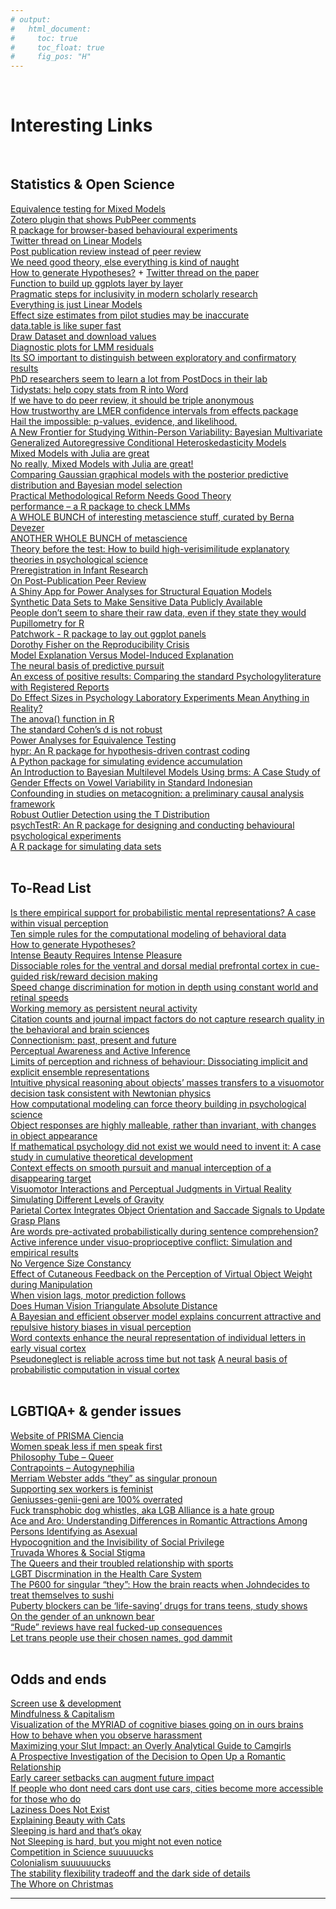 ```yaml
---
# output:
#   html_document:
#     toc: true
#     toc_float: true
#     fig_pos: "H"
---
```


<br>

# Interesting Links
<br>

## Statistics & Open Science
[Equivalence testing for Mixed Models](https://pedermisager.netlify.com/post/mixed_model_equivalence/)<br>
[Zotero plugin that shows PubPeer comments](https://github.com/PubPeerFoundation/pubpeer_zotero_plugin)<br>
[R package for browser-based behavioural experiments](https://github.com/djnavarro/jaysire)<br>
[Twitter thread on Linear Models](https://twitter.com/allison_horst/status/1197690995510407169)<br>
[Post publication review instead of peer review](https://elifesciences.org/inside-elife/e9091cea/peer-review-new-initiatives-to-enhance-the-value-of-elife-s-process)<br>
[We need good theory, else everything is kind of naught](https://t.co/Vrf8x6Hock?amp=1)<br>
[How to generate Hypotheses?](https://docs.lib.purdue.edu/cgi/viewcontent.cgi?article=1197&context=jps) + [Twitter thread on the paper](https://twitter.com/IrisVanRooij/status/1121853158270042115)<br>
[Function to build up ggplots layer by layer](https://twitter.com/ralfer/status/1189512501479784448)<br>
[Pragmatic steps for inclusivity in modern scholarly research](https://opensciencemooc.eu/community/2019/10/17/inclusivity/)<br>
[Everything is just Linear Models](https://lindeloev.github.io/tests-as-linear/)<br>
[Effect size estimates from pilot studies may be inaccurate](https://www.sciencedirect.com/science/article/pii/S002210311630230X)<br>
[data.table is like super fast](https://twitter.com/Guru_GyanKhoji/status/1183642473051983872)<br>
[Draw Dataset and download values](https://twitter.com/fishnets88/status/1180147520850321408)<br>
[Diagnostic plots for LMM residuals](https://twitter.com/patilindrajeets/status/1134821489499357184)<br>
[Its SO important to distinguish between exploratory and confirmatory results](https://twitter.com/dsquintana/status/1181860481402884096)<br>
[PhD researchers seem to learn a lot from PostDocs in their lab](https://www.pnas.org/content/116/42/20910)<br>
[Tidystats: help copy stats from R into Word](https://twitter.com/willemsleegers/status/1176395769391267840)<br>
[If we have to do peer review, it should be triple anonymous](https://link.springer.com/article/10.1007%2Fs11098-017-0895-4)<br>
[How trustworthy are LMER confidence intervals from effects package](https://stats.stackexchange.com/questions/117641/how-trustworthy-are-the-confidence-intervals-for-lmer-objects-through-effects-pa)<br>
[Hail the impossible: p-values, evidence, and likelihood.](https://www.ncbi.nlm.nih.gov/pubmed/21077903)<br>
[A New Frontier for Studying Within-Person Variability: Bayesian Multivariate Generalized Autoregressive Conditional Heteroskedasticity Models](https://github.com/ph-rast/bmgarch)<br>
[Mixed Models with Julia are great](https://twitter.com/DrLearnasaurus/status/1237345289511600133)<br>
[No really, Mixed Models with Julia are great!](https://twitter.com/kleinschmidt/status/1229876425252986880)<br>
[Comparing Gaussian graphical models with the posterior predictive distribution and Bayesian model selection](https://twitter.com/wdonald_1985/status/1237150761978490881)<br>
[Practical Methodological Reform Needs Good Theory](https://psyarxiv.com/jcs6e)<br>
[performance – a R package to check LMMs](https://twitter.com/patilindrajeets/status/1234873716141690880)<br>
[A WHOLE BUNCH of interesting metascience stuff, curated by Berna Devezer](https://twitter.com/zerdeve/status/1234906668036608000)<br>
[ANOTHER WHOLE BUNCH of metascience](https://twitter.com/EikoFried/status/1234459788744052736)<br>
[Theory before the test: How to build high-verisimilitude explanatory theories in psychological science](https://psyarxiv.com/7qbpr)<br>
[Preregistration in Infant Research](https://psyarxiv.com/es2gx)<br>
[On Post-Publication Peer Review](https://twitter.com/GuyProchilo/status/1233111066546262019)<br>
[A Shiny App for Power Analyses for Structural Equation Models](https://twitter.com/andrewang91/status/1232344836717473792)<br>
[Synthetic Data Sets to Make Sensitive Data Publicly Available](https://twitter.com/dsquintana/status/1231585168076525569)<br>
[People don't seem to share their raw data, even if they state they would](https://twitter.com/tsuyomiyakawa/status/1230672758163402752)<br>
[Pupillometry for R](https://twitter.com/samhforbes/status/1083410941700726784)<br>
[Patchwork - R package to lay out ggplot panels](https://twitter.com/LittleMissData/status/1229176433123168256)<br>
[Dorothy Fisher on the Reproducibility Crisis](https://www.youtube.com/watch?v=v778svukrtU&feature=youtu.be)<br>
[Model Explanation Versus Model-Induced Explanation](https://t.co/PtkjrVzLnF?amp=1)<br>
[The neural basis of predictive pursuit](https://www.nature.com/articles/s41593-019-0561-6)<br>
[An excess of positive results: Comparing the standard Psychologyliterature with Registered Reports](https://psyarxiv.com/p6e9c)<br>
[Do Effect Sizes in Psychology Laboratory Experiments Mean Anything in Reality?](https://psyarxiv.com/mpw4t/)<br>
[The anova() function in R](https://twitter.com/WeAreRLadies/status/1223790298024726528)<br>
[The standard Cohen's d is not robust](https://twitter.com/GuyProchilo/status/1222967054212521989)<br>
[Power Analyses for Equivalence Testing](https://twitter.com/GuyProchilo/status/1222601933229297670)<br>
[hypr: An R package for hypothesis-driven contrast coding](https://psyarxiv.com/cqzdx/)<br>
[A Python package for simulating evidence accumulation](https://twitter.com/TraversEoin/status/1220306317052665856)<br>
[An Introduction to Bayesian Multilevel Models Using brms: A Case Study of Gender Effects on Vowel Variability in Standard Indonesian](https://psyarxiv.com/guhsa/)<br>
[Confounding in studies on metacognition: a preliminary causal analysis framework](https://www.psycharchives.org/handle/20.500.12034/2338)<br>
[Robust Outlier Detection using the T Distribution](http://eointravers.com/post/outliers/)<br>
[psychTestR: An R package for designing and conducting behavioural psychological experiments](https://twitter.com/PsyArXivBot/status/1216403018050043904)<br>
[A R package for simulating data sets](https://twitter.com/LisaDeBruine/status/1211322100360925184)<br>
<br>

## To-Read List
[Is there empirical support for probabilistic mental representations? A case within visual perception](https://psyarxiv.com/4ap3f/)<br>
[Ten simple rules for the computational modeling of behavioral data](https://elifesciences.org/articles/49547v1)<br>
[How to generate Hypotheses?](https://docs.lib.purdue.edu/cgi/viewcontent.cgi?article=1197&context=jps)<br>
[Intense Beauty Requires Intense Pleasure](https://www.frontiersin.org/articles/10.3389/fpsyg.2019.02420/full)<br>
[Dissociable roles for the ventral and dorsal medial prefrontal cortex in cue-guided risk/reward decision making](https://www.nature.com/articles/s41386-019-0557-7#Bib1)<br>
[Speed change discrimination for motion in depth using constant world and retinal speeds](https://journals.plos.org/plosone/article?id=10.1371/journal.pone.0214766)<br>
[Working memory as persistent neural activity](https://psyarxiv.com/jh6e3/)<br>
[Citation counts and journal impact factors do not capture research quality in the behavioral and brain sciences](https://psyarxiv.com/9g5wk/)<br>
[Connectionism: past, present and future](https://link.springer.com/article/10.1007/BF00139193)<br>
[Perceptual Awareness and Active Inference](https://t.co/l6qxPUizBK?amp=1)<br>
[Limits of perception and richness of behaviour: Dissociating implicit and explicit ensemble representations](https://psyarxiv.com/3y4pz/)<br>
[Intuitive physical reasoning about objects’ masses transfers to a visuomotor decision task consistent with Newtonian physics](https://www.biorxiv.org/content/10.1101/2020.02.14.949164v1.abstract)<br>
[How computational modeling can force theory building in psychological science](https://psyarxiv.com/rybh9/)<br>
[Object responses are highly malleable, rather than invariant, with changes in object appearance](https://www.nature.com/articles/s41598-020-61447-8)<br>
[If mathematical psychology did not exist we would need to invent it: A case study in cumulative theoretical development](https://psyarxiv.com/ygbjp/)<br>
[Context effects on smooth pursuit and manual interception of a disappearing target](https://journals.physiology.org/doi/full/10.1152/jn.00217.2017)<br>
[Visuomotor Interactions and Perceptual Judgments in Virtual Reality Simulating Different Levels of Gravity](https://www.ncbi.nlm.nih.gov/pmc/articles/PMC7039824/)<br>
[Parietal Cortex Integrates Object Orientation and Saccade Signals to Update Grasp Plans](https://www.biorxiv.org/content/10.1101/758532v2.full)<br>
[Are words pre-activated probabilistically during sentence comprehension?](https://psyarxiv.com/2atrh/)<br>
[Active inference under visuo-proprioceptive conflict: Simulation and empirical results](https://www.nature.com/articles/s41598-020-61097-w)<br>
[No Vergence Size Constancy](https://twitter.com/LintonVision/status/1232664685222223873)<br>
[Effect of Cutaneous Feedback on the Perception of Virtual Object Weight during Manipulation](https://www.nature.com/articles/s41598-020-58247-5)<br>
[When vision lags, motor prediction follows](https://www.biorxiv.org/content/10.1101/2020.02.13.937235v1?fbclid=IwAR1CuV15uNaPy88tGa_eG9ZSXnqekf_P7KoyrPBVH1g4EEC3u3_GLFTnS-I)<br>
[Does Human Vision Triangulate Absolute Distance](https://twitter.com/LintonVision/status/1223263211891449857)<br>
[A Bayesian and efficient observer model explains concurrent attractive and repulsive history biases in visual perception](https://www.biorxiv.org/content/10.1101/2020.01.22.915553v1)<br>
[Word contexts enhance the neural representation of individual letters in early visual cortex](https://www.nature.com/articles/s41467-019-13996-4)<br>
[Pseudoneglect is reliable across time but not task](https://psyarxiv.com/4xe5m)
[A neural basis of probabilistic computation in visual cortex](https://www.nature.com/articles/s41593-019-0554-5)<br>
<br>


## LGBTIQA+ & gender issues
[Website of PRISMA Ciencia](prismaciencia.org)<br>
[Women speak less if men speak first](https://twitter.com/GrrlScientist/status/940546904114499584)<br>
[Philosophy Tube – Queer](https://www.youtube.com/watch?v=5Hi6j2UXEZM)<br>
[Contrapoints – Autogynephilia](https://www.youtube.com/watch?v=6czRFLs5JQo&t=47s)<br>
[Merriam Webster adds "they" as singular pronoun](https://www.merriam-webster.com/dictionary/they)<br>
[Supporting sex workers is feminist](https://aeon.co/ideas/lolita-understood-that-some-sex-is-transactional-so-did-i)<br>
[Geniusses-genii-geni are 100% overrated](https://medium.com/@ReadMoreScience/sorry-but-male-geniuses-are-replaceable-8cbd53a8c2df)<br>
[Fuck transphobic dog whistles, aka LGB Alliance is a hate group](https://rayyaghul.wordpress.com/2020/03/10/lgba-response/)<br>
[Ace and Aro: Understanding Differences in Romantic Attractions Among Persons Identifying as Asexual](https://t.co/v4FXTXTrd0?amp=1)<br>
[Hypocognition and the Invisibility of Social Privilege](https://psyarxiv.com/5ge79/)<br>
[Truvada Whores & Social Stigma](https://twitter.com/joealey/status/1227996995442311168)<br>
[The Queers and their troubled relationship with sports](https://twitter.com/GabrielJMartin/status/1227664720720691200)<br>
[LGBT Discrmination in the Health Care System](https://twitter.com/NovaSzokaMD/status/1227351275832061956)<br>
[The P600 for singular "they": How the brain reacts when Johndecides to treat themselves to sushi](https://psyarxiv.com/hwzke)<br>
[Puberty blockers can be 'life-saving' drugs for trans teens, study shows](https://www.cnn.com/2020/01/23/health/transgender-puberty-blockers-suicide-study/index.html)<br>
[On the gender of an unknown bear](https://djnavarro.net/post/on-the-gender-of-an-unknown-bear/)<br>
["Rude" reviews have real fucked-up consequences](https://twitter.com/RCoombsScience/status/1213498527290155010)<br>
[Let trans people use their chosen names, god dammit](https://twitter.com/b_jorges/status/1211673149319909377)<br>
<br>

## Odds and ends
[Screen use & development](https://theconversation.com/stop-worrying-about-screen-time-its-your-childs-screen-experience-that-matters-118610)<br>
[Mindfulness & Capitalism](https://www.theguardian.com/lifeandstyle/2019/jun/14/the-mindfulness-conspiracy-capitalist-spirituality)<br>
[Visualization of the MYRIAD of cognitive biases going on in ours brains](https://twitter.com/jayvanbavel/status/1188454749445722112/photo/1)<br>
[How to behave when you observe harassment](https://www.buzzfeed.com/ryanhatesthis/someone-made-a-guide-for-what-to-do-when-you-see-islamophobi)<br>
[Maximizing your Slut Impact: an Overly Analytical Guide to Camgirls](https://knowingless.com/2018/11/19/maximizing-your-slut-impact-an-overly-analytical-guide-to-camgirling/)<br>
[A Prospective Investigation of the Decision to Open Up a Romantic Relationship](https://osf.io/5fxsk/)<br>
[Early career setbacks can augment future impact](https://twitter.com/dashunwang/status/1179056054484819969)<br>
[If people who dont need cars dont use cars, cities become more accessible for those who do](https://twitter.com/cathleenogrady/status/1177184354726031361)<br>
[Laziness Does Not Exist](https://humanparts.medium.com/laziness-does-not-exist-3af27e312d01)<br>
[Explaining Beauty with Cats](https://www.youtube.com/watch?v=7Nw58U7U_O0&feature=youtu.be)<br>
[Sleeping is hard and that's okay](https://twitter.com/syedmoinhassan/status/1234169466994536450)<br>
[Not Sleeping is hard, but you might not even notice](https://twitter.com/phirephoenix/status/1232327593526988801)<br>
[Competition in Science suuuuucks](https://twitter.com/annemscheel/status/1230875510529515520)<br>
[Colonialism suuuuuucks](https://twitter.com/briandavidearp/status/1218757735476531201)<br>
[The stability flexibility tradeoff and the dark side of details](https://www.biorxiv.org/content/10.1101/2020.01.03.894014v1)<br>
[The Whore on Christmas](https://t.co/24XxG2snY3?amp=1)<br>

---